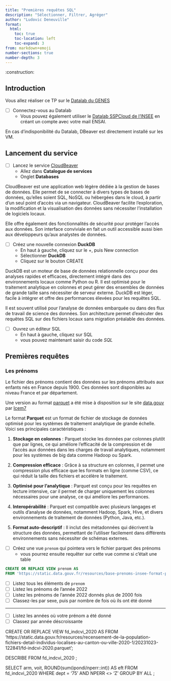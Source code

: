 ```yaml
---
title: "Premières requêtes SQL"
description: "Sélectionner, Filtrer, Agréger"
author: "Ludovic Deneuville"
format: 
  html:
    toc: true
    toc-location: left
    toc-expand: 3
from: markdown+emoji
number-sections: true
number-depth: 3
---
```


:construction:

## Introduction {.unnumbered}

Vous allez réaliser ce TP sur le [Datalab du GENES](https://onyxia.lab.groupe-genes.fr/){target="_blank"}

- [ ] Connectez-vous au Datalab
  - Vous pouvez également utiliser le [Datalab SSPCloud de l'INSEE](https://datalab.sspcloud.fr/){target="_blank"} en créant un compte avec votre mail ENSAI.

::: {.callout-caution}
En cas d'indisponibilité du Datalab, DBeaver est directement installé sur les VM.
:::

## Lancement du service

- [ ] Lancez le service [CloudBeaver](https://dbeaver.com/docs/cloudbeaver/){target="_blank"}
  - Allez dans **Catalogue de services**
  - Onglet **Databases**

::: {.callout-tip title="CloudBeaver"}
CloudBeaver est une application web légère dédiée à la gestion de bases de données. Elle permet de se connecter à divers types de bases de données, qu'elles soient SQL, NoSQL ou hébergées dans le cloud, à partir d'un seul point d'accès via un navigateur. CloudBeaver facilite l'exploration, la modification et la visualisation des données sans nécessiter l'installation de logiciels locaux. 

Elle offre également des fonctionnalités de sécurité pour protéger l'accès aux données. Son interface conviviale en fait un outil accessible aussi bien aux développeurs qu'aux analystes de données.
:::

- [ ] Créez une nouvelle connexion **DuckDB**
  - En haut à gauche, cliquez sur le +, puis New connection
  - Sélectionner **DuckDB**
  - Cliquez sur le bouton CREATE

::: {.callout-tip title="DuckDB"}
DuckDB est un moteur de base de données relationnelle conçu pour des analyses rapides et efficaces, directement intégré dans des environnements locaux comme Python ou R. Il est optimisé pour le traitement analytique en colonnes et peut gérer des ensembles de données de grande taille sans nécessiter de serveur externe. DuckDB est léger, facile à intégrer et offre des performances élevées pour les requêtes SQL. 

Il est souvent utilisé pour l'analyse de données embarquée ou dans des flux de travail de science des données. Son architecture permet d'exécuter des requêtes SQL sur des fichiers locaux sans migration préalable des données.
:::

- [ ] Ouvrez un éditeur SQL
  - En haut à gauche, cliquez sur SQL
  - vous pouvez maintenant saisir du code *SQL*


## Premières requêtes

### Les prénoms

::: {.callout-note title="Fichier des prénoms"}
Le fichier des prénoms contient des données sur les prénoms attribués aux enfants nés en France depuis 1900. Ces données sont disponibles au niveau France et par département.

Une version au format [parquet](https://parquet.apache.org/){target="_blank"} a été mise à disposition sur le site [data.gouv](https://www.data.gouv.fr/fr/datasets/base-prenoms-insee-format-parquet/){target="_blank"} par [Icem7](https://www.icem7.fr/){target="_blank"}
:::

::: {.callout-tip title="Fichier parquet"}
Le format **Parquet** est un format de fichier de stockage de données optimisé pour les systèmes de traitement analytique de grande échelle. Voici ses principales caractéristiques :

1. **Stockage en colonnes** : Parquet stocke les données par colonnes plutôt que par lignes, ce qui améliore l'efficacité de la compression et de l'accès aux données dans les charges de travail analytiques, notamment pour les systèmes de big data comme Hadoop ou Spark.
   
2. **Compression efficace** : Grâce à sa structure en colonnes, il permet une compression plus efficace que les formats en ligne (comme CSV), ce qui réduit la taille des fichiers et accélère le traitement.

3. **Optimisé pour l'analytique** : Parquet est conçu pour les requêtes en lecture intensive, car il permet de charger uniquement les colonnes nécessaires pour une analyse, ce qui améliore les performances.

4. **Interopérabilité** : Parquet est compatible avec plusieurs langages et outils d'analyse de données, notamment Hadoop, Spark, Hive, et divers environnements de traitement de données (Python, Java, etc.).

5. **Format auto-descriptif** : Il inclut des métadonnées qui décrivent la structure des données, permettant de l'utiliser facilement dans différents environnements sans nécessiter de schémas externes.
:::

- [ ] Créez une vue `prenom` qui pointera vers le fichier parquet des prénoms
  - vous pourrez ensuite requêter sur cette vue comme si c'était une table

```.sql
CREATE OR REPLACE VIEW prenom AS
FROM 'https://static.data.gouv.fr/resources/base-prenoms-insee-format-parquet/20231121-161435/prenoms-nat2022.parquet'
```

- [ ] Listez tous les éléments de `prenom`
- [ ] Listez les prénoms de l'année 2022
- [ ] Listez les prénoms de l'année 2022 donnés plus de 2000 fois
- [ ] Classez-les par sexe, puis par nombre de fois où ils ont été donné

---

- [ ] Listez les années où votre prénom a été donné
- [ ] Classez par année déscroissante







CREATE OR REPLACE VIEW fd_indcvi_2020 AS
FROM 'https://static.data.gouv.fr/resources/recensement-de-la-population-fichiers-detail-individus-localises-au-canton-ou-ville-2020-1/20231023-122841/fd-indcvi-2020.parquet'; 

DESCRIBE FROM fd_indcvi_2020 ;

SELECT arm, 
       voit,
       ROUND(sum(ipondi/nperr::int)) AS eft
  FROM fd_indcvi_2020
 WHERE dept = '75' 
   AND NPERR <> 'Z'
 GROUP BY ALL ; 